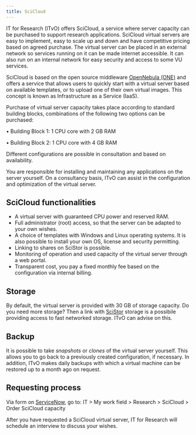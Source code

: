 ```yaml
---
title: SciCloud
---
```

IT for Research (ITvO) offers SciCloud, a service where server capacity can be purchased to support research applications. SciCloud virtual servers are easy to implement, easy to scale up and down and have competitive pricing based on agreed purchase. The virtual server can be placed in an external network so services running on it can be made internet accessible. It can also run on an internal network for easy security and access to some VU services.

SciCloud is based on the open source middleware [OpenNebula (ONE)](https://opennebula.io/) and offers a service that allows users to quickly start with a virtual server based on available templates, or to upload one of their own virtual images. This concept is known as Infrastructure as a Service (IaaS).

Purchase of virtual server capacity takes place according to standard building blocks, combinations of the following two options can be purchased: 

• Building Block 1: 1 CPU core with 2 GB RAM 

• Building Block 2: 1 CPU core with 4 GB RAM 
<!-- add a link to page on costs somewhere (? haven't found it yet) --> 

Different configurations are possible in consultation and based on availability.  
 
You are responsible for installing and maintaining any applications on the server yourself. On a consultancy basis, ITvO can assist in the configuration and optimization of the virtual server.

## SciCloud functionalities 
- A virtual server with guaranteed CPU power and reserved RAM.
- Full administrator (root) access, so that the server can be adapted to your own wishes.
- A choice of templates with Windows and Linux operating systems. It is also possible to install your own OS, license and security permitting.
- Linking to shares on SciStor is possible.
- Monitoring of operation and used capacity of the virtual server through a web portal.
- Transparent cost, you pay a fixed monthly fee based on the configuration via internal billing.

## Storage 
By default, the virtual server is provided with 30 GB of storage capacity. Do you need more storage? Then a link with [SciStor](./scistor.qmd) storage is a possibile providing access to fast networked storage. ITvO can advise on this.

## Backup 
It is possible to take _snapshots_ or _clones_ of the virtual server yourself. This allows you to go back to a previously created configuration, if necessary. In addition, ITvO makes daily backups with which a virtual machine can be restored up to a month ago on request. 

## Requesting process
Via form on [ServiceNow](https://services.vu.nl/esc), go to: IT > My work field > Research > SciCloud > Order SciCloud capacity

After you have requested a SciCloud virtual server, IT for Research will schedule an interview to discuss your wishes. 